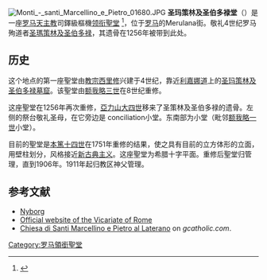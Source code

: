 [[Image:Monti_-_santi_Marcellino_e_Pietro_01680.JPG|thumb]]
'''圣玛策林及圣伯多禄堂'''（{{lang-it|Santi Marcellino e Pietro al Laterano}}）是一座[[罗马天主教|罗马天主教]]司鐸級樞機[[领衔聖堂|领衔聖堂]] <ref>{{cite web|title=Santi Marcellino e Pietro (Cardinal Titular Church)|url=http://www.catholic-hierarchy.org/diocese/d1m13.html|publisher=Catholic-hierarchy.org|accessdate=2012-09-17|archive-date=2012-09-24|archive-url=https://web.archive.org/web/20120924042634/http://catholic-hierarchy.org/diocese/d1m13.html|dead-url=no}}</ref>，位于[[罗马|罗马]]的Merulana街。敬礼4世纪罗马殉道者[[圣瑪策林及圣伯多禄|圣瑪策林及圣伯多禄]]，其遗骨在1256年被带到此处。

==历史==
这个地点的第一座聖堂由[[教宗西里修|教宗西里修]]兴建于4世纪，靠近[[利嘉娜道|利嘉娜道]]上的[[圣玛策林及圣伯多禄墓窟|圣玛策林及圣伯多禄墓窟]]。该聖堂由[[额我略三世|额我略三世]]在8世纪重修。

这座聖堂在1256年再次重修，[[亞力山大四世|亞力山大四世]]移来了圣策林及圣伯多禄的遗骨。左侧的祭台敬礼圣母，在它旁边是 conciliation小堂。东南部为{{link-en|露德圣母|Our Lady of Lourdes}}小堂（毗邻[[额我略一世|额我略一世]]小堂）。

目前的聖堂是[[本篤十四世|本篤十四世]]在1751年重修的结果，使之具有目前的立方体形的立面，用壁柱划分，风格接近[[新古典主义|新古典主义]]。这座聖堂为希腊十字平面。重修后聖堂归{{link-en|赤足嘉爾默羅會|Discalced Carmelites}}管理，直到1906年。1911年起归教区神父管理。

==参考文献==
*[http://romanchurches.wikia.com/wiki/Santi_Marcellino_e_Pietro Nyborg]{{Wayback|url=http://romanchurches.wikia.com/wiki/Santi_Marcellino_e_Pietro |date=20110722002712 }}
*[https://web.archive.org/web/20111103083734/http://www.vicariatusurbis.org/Ente.asp?ID=40 Official website of the Vicariate of Rome]
*[http://www.gcatholic.org/churches/rome/040.htm Chiesa di Santi Marcellino e Pietro al Laterano] {{Wayback|url=http://www.gcatholic.org/churches/rome/040.htm |date=20220521185142 }} on ''gcatholic.com''.

<references />
{{coord|41|53|20.57|N|12|30|11.26|E|source:itwiki_region:IT-RM_type:landmark|display=title}}

{{DEFAULTSORT:Santi Marcellino E Pietro al Laterano}}
[[Category:罗马領銜聖堂|Category:罗马領銜聖堂]]

{{罗马地标}}